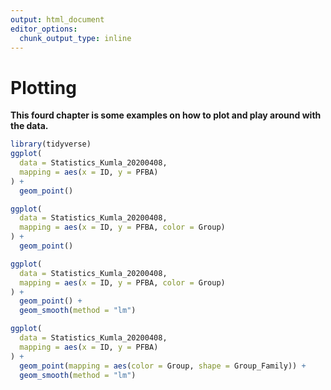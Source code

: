 ```yaml
---
output: html_document
editor_options: 
  chunk_output_type: inline
---
```



# Plotting

**This fourd chapter is some examples on how to plot and play around with the data.**

```r
library(tidyverse)
ggplot(
  data = Statistics_Kumla_20200408,
  mapping = aes(x = ID, y = PFBA)
) +
  geom_point()

```

```r
ggplot(
  data = Statistics_Kumla_20200408,
  mapping = aes(x = ID, y = PFBA, color = Group)
) +
  geom_point()
```
```r
ggplot(
  data = Statistics_Kumla_20200408,
  mapping = aes(x = ID, y = PFBA, color = Group)
) +
  geom_point() +
  geom_smooth(method = "lm")
```
```r
ggplot(
  data = Statistics_Kumla_20200408,
  mapping = aes(x = ID, y = PFBA)
) +
  geom_point(mapping = aes(color = Group, shape = Group_Family)) +
  geom_smooth(method = "lm")
```

